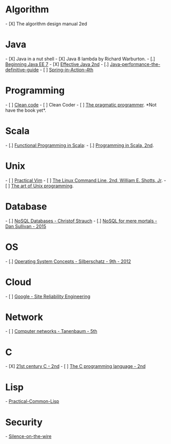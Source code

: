 = Algorithm  =
- [X] The algorithm design manual 2ed


= Java =
- [X] Java in a nut shell
- [X] Java 8 lambda by Richard Warburton.
- [.] [[Beginning Java EE 7]]
- [X] [[Effective Java 2nd]]
- [.] [[Java-performance-the-definitive-guide]]
- [ ] [[Spring-in-Action-4th]]


= Programming =
- [ ] [[Clean code]]
- [ ] Clean Coder
- [ ] [[The pragmatic programmer]]. *Not have the book yet*.


= Scala =
- [.] [[Functional Programming in Scala]]:
- [.] [[Programming in Scala, 2nd]].


= Unix =
- [ ] [[Practical Vim]]
- [ ] [[The Linux Command Line, 2nd, William E. Shotts, Jr]].
- [ ] [[The art of Unix programming]].


= Database  =
- [.] [[NoSQL Databases - Christof Strauch]]
- [.] [[NoSQL for mere mortals - Dan Sullivan - 2015]]


= OS =
- [.] [[Operating System Concepts - Silberschatz - 9th - 2012]]


= Cloud =
- [ ] [[Google - Site Reliability Engineering]]


= Network =
- [ ] [[Computer networks - Tanenbaum - 5th]]

= C =
- [X] [[21st century C - 2nd]]
- [ ] [[The C programming language - 2nd]]

= Lisp =
- [[Practical-Common-Lisp]]

= Security =
- [[Silence-on-the-wire]]

